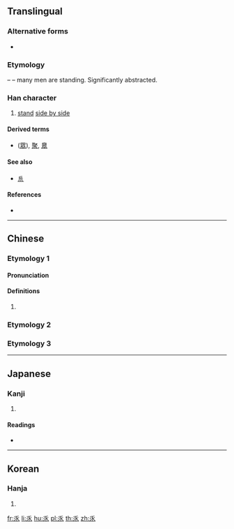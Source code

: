 {{character info/new}}
{{also|㐺}}

==Translingual==

===Alternative forms===
* {{l|mul|㐺}}

===Etymology===
{{Han simp|㐺}} – {{Han compound|人|人|人|t1=man|ls=ic}} – many men are standing. Significantly abstracted.

===Han character===
{{Han char|rn=4|rad=丿|as=05|sn=6|four=|canj=OHHO}}

# [[stand]] [[side by side]]

====Derived terms====
* {{l|mul|衆}} ([[眾]]), [[聚]], [[臮]]

====See also====
* {{l|mul|衣}} [[𠂢]] <!-- graphically similar -->

====References====
* {{Han ref|kx=0082.150|dkj=00139|dj=0166.100|hdz=10038.050|uh=4E51|ud=20049}}

----

==Chinese==

===Etymology 1===
{{zh-forms|alt=众,㐺}}

====Pronunciation====
{{zh-pron
|m=yín
|c=jam4
|mc=y
|oc=y
|ma=
|cat=v
}}

====Definitions====
{{zh-hanzi}}

# {{rfdef|lang=zh}}

===Etymology 2===
{{zh-see|攀|v}}

===Etymology 3===
{{zh-see|眾|v}}

----

==Japanese==

===Kanji===
{{ja-kanji|grade=|rs=丿05}}

# {{defn|lang=ja|sort=丿05}}

====Readings====
* {{ja-readings|on=[[ぎん]] (gin), [[ごん]] (gon)|kun=[[ならびたつ]] (narabitatsu)}}

----

==Korean==

===Hanja===
{{ko-hanja|hangeul=임|rv=im|mr=im}}

# {{defn|lang=ko|sort=丿05}}

[[fr:乑]]
[[li:乑]]
[[hu:乑]]
[[pl:乑]]
[[th:乑]]
[[zh:乑]]